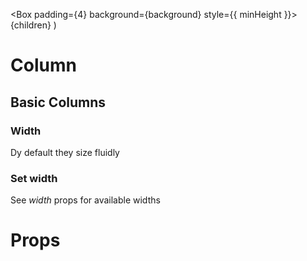 

  <Box padding={4} background={background} style={{ minHeight }}>
    {children}
  </Box>
)

<Meta of={ColumnStories} />

# Column

## Basic Columns

### Width

Dy default they size fluidly

<Canvas>
  <Story of={ColumnStories.Default} />
</Canvas>

### Set width

See _width_ props for available widths

<Canvas>
  <Story of={ColumnStories.ResponsiveWidth} />
</Canvas>

# Props

<Controls />
